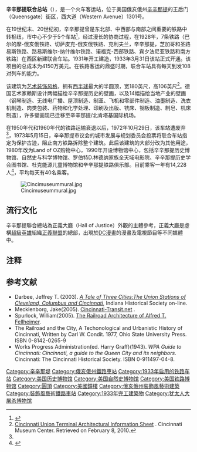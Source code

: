 {{Infobox NRHP | name =辛辛那提联合总站
  | nrhp_type = nhl
  | image = CMC-Union_Terminal.jpg
  | location= 美国俄亥俄州[[辛辛那提|辛辛那提]]
  | lat_degrees = 39
  | lat_minutes = 6
  | lat_seconds = 36
  | lat_direction = N
  | long_degrees = 84
  | long_minutes = 32
  | long_seconds = 16
  | long_direction = W
  | built =1933年
| architect= Fellheimer & Wagner
| architecture= [[裝飾風藝術|裝飾風藝術]]
 | added = 1972年10月31日
 | refnum=72001018
<ref name="nris">{{NRISref|2008a}}</ref>
}}

'''辛辛那提联合总站'''（{{lang-en|Cincinnati Union Terminal}}），是一个火车客运站，位于美国俄亥俄州[[辛辛那提|辛辛那提]]的王后门（Queensgate）街区，西大道（Western Avenue）1301号。

在19世纪末、20世纪初，辛辛那提曾是东北部、中西部与南部之间重要的铁路中转枢纽，市中心不少于5个车站<ref name="Cincinnati Railroad Club">{{cite book |title=Cincinnati Union Terminal: The Design and Construction of an Art Deco Masterpiece |publisher=Cincinnati Railroad Club, Inc. |location=Cincinnati, Ohio |isbn=0-9676125-0-0 |author=writers, Linda C. Rose, Patrick Rose, Gibson Yungblut ; editors, Linda C. Rose ... et al.|date=October 1999}}</ref>，经过漫长的协商过程，在1928年，7条铁路（巴尔的摩-俄亥俄铁路、切萨皮克-俄亥俄铁路、克利夫兰，辛辛那提，芝加哥和圣路易斯铁路、路易斯维尔-纳什维尔铁路、诺福克-西部铁路、宾夕法尼亚铁路和南方铁路）在西区新建联合车站。1931年开工建造，1933年3月31日该站正式开通。该项目的总成本为4150万美元。在铁路客运的鼎盛时期，联合车站具有每天到发108对列车的能力。

该建筑为[[艺术装饰风格|艺术装饰风格]]，拥有[[西半球|西半球]]最大的半圆顶，宽180英尺，高106英尺<ref>[http://www.cincymuseum.org/information_center/press_room/fact_sheets/ut_architecture.asp Cincinnati Union Terminal Architectural Information Sheet] {{webarchive|url=https://web.archive.org/web/20100620005430/http://cincymuseum.org/information_center/press_room/fact_sheets/ut_architecture.asp |date=2010-06-20 }}. Cincinnati Museum Center. Retrieved on February 8, 2010.</ref>。德国艺术家赖斯设计两幅描绘辛辛那提历史的壁画，以及14幅描绘当地产业的壁画（钢琴制造、无线电广播、屋顶制造、制革、飞机和零部件制造、油墨制造、洗衣机制造、肉类包装、药物和化学处理、印刷及出版、铣床、钢板制造、制皂、机床制造），许多壁画现已迁移至辛辛那提/北肯塔基国际机场。

在1950年代和1960年代的铁路运输衰退以后，1972年10月29日，该车站遭废弃<ref name="Cincinnati Railroad Club"/>，1973年5月15日，辛辛那提市议会的城市发展与规划委员会投票将联合车站指定为保护古迹，阻止南方铁路拆除整个建筑。此后该建筑的大部分改为其他用途，1980年改为Land of OZ购物中心，1990年开设博物馆中心，包括辛辛那提历史博物馆、自然史与科学博物馆、罗伯特​D.林德纳家族全天域电影院、辛辛那提历史学会图书馆、杜克能源儿童博物馆和辛辛那提铁路俱乐部。目前乘客一年有14,228人<ref>{{cite web |title= Amtrak Fact Sheet, FY2010, State of Ohio|publisher=Amtrak |date= November 2010 |url= http://www.amtrak.com/pdf/factsheets/OHIO10.pdf |format= PDF |accessdate= 2011-01-06}}</ref>，平均每天有40名乘客。

[[Image:Cincimuseummural.jpg|thumb]]

==流行文化==
辛辛那提聯合總站為正義大廳（Hall of Justice）外觀的主體參考，正義大廳是虛構[[超級英雄|超級英雄]]組織[[正義聯盟|正義聯盟]]的總部，出現於[[DC漫畫|DC漫畫]]的漫畫及電視節目等不同媒體中。

== 注释 ==

{{Reflist|30em}}

==参考文献==
* Darbee, Jeffrey T. (2003). [https://web.archive.org/web/20090309080332/http://www.indianahistory.org/ihs_press/web_publications/railroad04/darbee.html ''A Tale of Three Cities:The Union Stations of Cleveland, Columbus and Cincinnati''], Indiana Historical Society on-line.
*Mecklenborg, Jake(2005). [http://www.cincinnati-transit.net/ Cincinnati-Transit.net] {{Wayback|url=http://www.cincinnati-transit.net/ |date=20050208101857 }}.
*Spurlock, William(2005). [https://web.archive.org/web/20051024192027/http://www.railstations.org/  The Railroad Architecture of Alfred T. Fellheimer].
*The Railroad and the City, A Techonological and Urbanistic History of Cincinnati, Written by Carl W. Condit. 1977, Ohio State University Press. ISBN 0-8142-0265-9
*Works Progress Administration(ed. Harry Graff)(1943). ''WPA Guide to Cincinnati: Cincinnati, a guide to the Queen City and its neighbors''. Cincinnati: The Cincinnati Historical Society. ISBN 0-911497-04-8.
{{Commons|Cincinnati Museum Center at Union Terminal}}

[[Category:辛辛那堤|Category:辛辛那堤]]
[[Category:俄亥俄州鐵路車站|Category:俄亥俄州鐵路車站]]
[[Category:1933年启用的铁路车站|Category:1933年启用的铁路车站]]
[[Category:美国历史博物馆|Category:美国历史博物馆]]
[[Category:美国自然史博物馆|Category:美国自然史博物馆]]
[[Category:美国铁路博物馆|Category:美国铁路博物馆]]
[[Category:圓頂|Category:圓頂]]
[[Category:美國鐘樓|Category:美國鐘樓]]
[[Category:俄亥俄州裝飾風藝術建築|Category:俄亥俄州裝飾風藝術建築]]
[[Category:裝飾風藝術鐵路車站|Category:裝飾風藝術鐵路車站]]
[[Category:1933年完工建築物|Category:1933年完工建築物]]
[[Category:犹太人大屠杀博物馆|Category:犹太人大屠杀博物馆]]